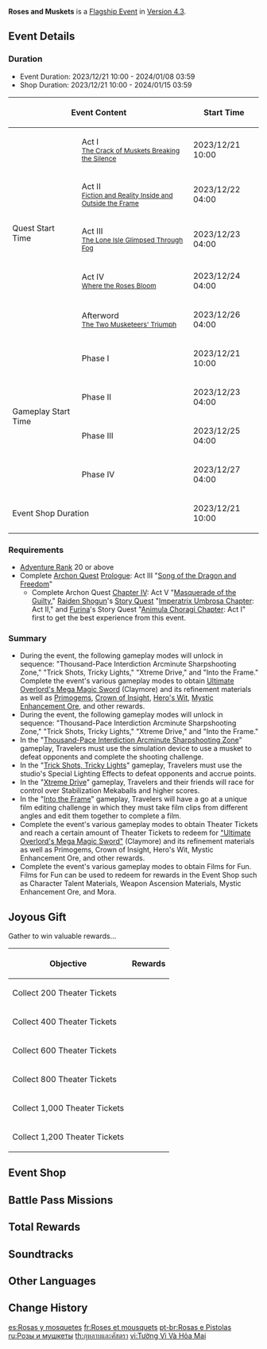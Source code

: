 {{Event Tabs
|subpage1 = Thousand-Pace Interdiction Arcminute Sharpshooting Zone
|subpage2 = Trick Shots, Tricky Lights
|subpage3 = Xtreme Drive
|subpage4 = Into the Frame
}}
{{Event
|name              = Roses and Muskets
|image             = Roses and Muskets.png
|type              = In-Game
|group             = Flagship
|event             = Fontinalia Festival
|time_known        = yes
|time_start        = 2023-12-21 10:00:00
|time_end          = 2024-01-08 03:59:59
|reward            = "Ultimate Overlord's Mega Magic Sword"
|rewardType        = Weapon
|link              = https://www.hoyolab.com/article/23689256
|link2             = https://genshin.hoyoverse.com/en/news/detail/114114
}}
{{Description|The Steambird reports that Fontainians have been in lively spirits lately. At Paimon's suggestion, you come to the festival venue, where you have a chance encounter with a certain acquaintance as the curtains rise on this wonderful experience...}}
'''Roses and Muskets''' is a [[Flagship Event]] in [[Version 4.3]].

==Event Details==
===Duration===
* Event Duration: 2023/12/21 10:00 - 2024/01/08 03:59
* Shop Duration: 2023/12/21 10:00 - 2024/01/15 03:59
{| class="article-table"
! colspan=2 | Event Content
! Start Time
! End Time
|-
| rowspan=5 | Quest Start Time
| Act I<br><small>[[The Crack of Muskets Breaking the Silence]]</small>
| 2023/12/21 10:00
| rowspan=9 | 2024/1/8 03:59
|-
| Act II<br><small>[[Fiction and Reality Inside and Outside the Frame]]</small>
| 2023/12/22 04:00
|-
| Act III<br><small>[[The Lone Isle Glimpsed Through Fog]]</small>
| 2023/12/23 04:00
|-
| Act IV<br><small>[[Where the Roses Bloom]]</small>
| 2023/12/24 04:00
|-
| Afterword<br><small>[[The Two Musketeers' Triumph]]</small>
| 2023/12/26 04:00
|-
| rowspan=4 | Gameplay Start Time
| Phase I
| 2023/12/21 10:00
|-
| Phase II
| 2023/12/23 04:00
|-
| Phase III
| 2023/12/25 04:00
|-
| Phase IV
| 2023/12/27 04:00
|-
| colspan=2 | Event Shop Duration
| 2023/12/21 10:00
| 2024/1/15 03:59
|}

===Requirements===
* [[Adventure Rank]] 20 or above
* Complete [[Archon Quest]] [[Prologue]]: Act III "[[Song of the Dragon and Freedom]]"
** Complete Archon Quest [[Chapter IV]]: Act V "[[Masquerade of the Guilty]]," [[Raiden Shogun]]'s [[Story Quest]] "[[Imperatrix Umbrosa Chapter]]: Act II," and [[Furina]]'s Story Quest "[[Animula Choragi Chapter]]: Act I" first to get the best experience from this event.

===Summary===
* During the event, the following gameplay modes will unlock in sequence: "Thousand-Pace Interdiction Arcminute Sharpshooting Zone," "Trick Shots, Tricky Lights," "Xtreme Drive," and "Into the Frame." Complete the event's various gameplay modes to obtain [[Ultimate Overlord's Mega Magic Sword]] (Claymore) and its refinement materials as well as [[Primogem]]s, [[Crown of Insight]], [[Hero's Wit]], [[Mystic Enhancement Ore]], and other rewards.
* During the event, the following gameplay modes will unlock in sequence: "Thousand-Pace Interdiction Arcminute Sharpshooting Zone," "Trick Shots, Tricky Lights," "Xtreme Drive," and "Into the Frame."
* In the "[[Roses and Muskets/Thousand-Pace Interdiction Arcminute Sharpshooting Zone|Thousand-Pace Interdiction Arcminute Sharpshooting Zone]]" gameplay, Travelers must use the simulation device to use a musket to defeat opponents and complete the shooting challenge.
* In the "[[Roses and Muskets/Trick Shots, Tricky Lights|Trick Shots, Tricky Lights]]" gameplay, Travelers must use the studio's Special Lighting Effects to defeat opponents and accrue points.
* In the "[[Roses and Muskets/Xtreme Drive|Xtreme Drive]]" gameplay, Travelers and their friends will race for control over Stabilization Mekaballs and higher scores.
* In the "[[Roses and Muskets/Into the Frame|Into the Frame]]" gameplay, Travelers will have a go at a unique film editing challenge in which they must take film clips from different angles and edit them together to complete a film.
* Complete the event's various gameplay modes to obtain Theater Tickets and reach a certain amount of Theater Tickets to redeem for [["Ultimate Overlord's Mega Magic Sword"]] (Claymore) and its refinement materials as well as Primogems, Crown of Insight, Hero's Wit, Mystic Enhancement Ore, and other rewards.
* Complete the event's various gameplay modes to obtain Films for Fun. Films for Fun can be used to redeem for rewards in the Event Shop such as Character Talent Materials, Weapon Ascension Materials, Mystic Enhancement Ore, and Mora.	

==Joyous Gift==
Gather {{Item|Theater Tickets}} to win valuable rewards...
{|class="article-table"
!Objective
!Rewards
|-
|Collect 200 Theater Tickets
|{{Card|"Ultimate Overlord's Mega Magic Sword"|1}}
|-
|Collect 400 Theater Tickets
|{{Card|Primogem|60}}{{Card|Super-Duper Invincible Shining Sparkly Magic Crystal|1}}{{Card|Hero's Wit|3}}{{Card|Mystic Enhancement Ore|6}}
|-
|Collect 600 Theater Tickets
|{{Card|Primogem|60}}{{Card|Super-Duper Invincible Shining Sparkly Magic Crystal|1}}{{Card|Hero's Wit|3}}{{Card|Mystic Enhancement Ore|6}}
|-
|Collect 800 Theater Tickets
|{{Card|Primogem|60}}{{Card|Super-Duper Invincible Shining Sparkly Magic Crystal|1}}{{Card|Hero's Wit|3}}{{Card|Mystic Enhancement Ore|6}}
|-
|Collect 1,000 Theater Tickets
|{{Card|Primogem|60}}{{Card|Super-Duper Invincible Shining Sparkly Magic Crystal|1}}{{Card|Hero's Wit|3}}{{Card|Mystic Enhancement Ore|6}}
|-
|Collect 1,200 Theater Tickets
|{{Card|Primogem|60}}{{Card|Crown of Insight|1}}{{Card|Hero's Wit|3}}{{Card|Mystic Enhancement Ore|6}}
|}

==Event Shop==
{{Shop/Header|currency=Film for Fun|total=1}}
{{Shop|Guide to Equity|x=1|25|6|total=1}}
{{Shop|Philosophies of Equity|x=1|75|2|total=1}}
{{Shop|Guide to Justice|x=1|25|6|total=1}}
{{Shop|Philosophies of Justice|x=1|75|2|total=1}}
{{Shop|Guide to Order|x=1|25|6|total=1}}
{{Shop|Philosophies of Order|x=1|75|2|total=1}}
{{Shop|Chapter of an Ancient Chord|x=1|15|12|total=1}}
{{Shop|Movement of an Ancient Chord|x=1|45|4|total=1}}
{{Shop|Sublimation of Pure Sacred Dewdrop|x=1|15|12|total=1}}
{{Shop|Spring of Pure Sacred Dewdrop|x=1|45|4|total=1}}
{{Shop|Wine Goblet of the Pristine Sea|x=1|15|12|total=1}}
{{Shop|Silver Goblet of the Pristine Sea|x=1|45|4|total=1}}
{{Shop|Mystic Enhancement Ore|x=1|5|100|total=1}}
{{Shop|Mora|x=10,000|8|30|total=1}}
{{Shop/Footer|total=2,720}}

==Battle Pass Missions==
{{Battle Pass Missions
|name     = Fontinalia
|mission1 = {{Color|[Event]}} Complete "Special Defense" in the "Thousand-Pace Interdiction Arcminute Sharpshooting Zone" during the "Roses and Muskets" event
|exp1     = 1,200
|mission2 = {{Color|[Event]}} Obtain a rating of at least "Lukewarm Reception" in "A Transaction" in "Into the Frame" during the "Roses and Muskets" event
|exp2     = 1,500
|mission3 = {{Color|[Event]}} Accumulate a total of 5000 points in "Xtreme Drive" during the "Roses and Muskets" event
|exp3     = 1,500
|mission4 = {{Color|[Event]}} Reach a rating of 2000 in "Termination in Twilight Most Terrible" in "Trick Shots, Tricky Lights" during the "Roses and Muskets" event
|exp4     = 1,500
}}

==Total Rewards==
{{Event Rewards
|Primogem                                             = 960
|Mora                                                 = 470,000
|Crown of Insight                                     = 1
|"Ultimate Overlord's Mega Magic Sword"               = 1
|Super-Duper Invincible Shining Sparkly Magic Crystal = 4
|Adventurer's Experience                              = 16
|Hero's Wit                                           = 61
|Mystic Enhancement Ore                               = 222
|Sanctifying Unction                                  = 48
|Guide to Equity                                      = 6
|Guide to Justice                                     = 6
|Guide to Order                                       = 6
|Philosophies of Equity                               = 2
|Philosophies of Justice                              = 2
|Philosophies of Order                                = 2
|Chapter of an Ancient Chord                          = 12
|Movement of an Ancient Chord                         = 4
|Sublimation of Pure Sacred Dewdrop                   = 12
|Spring of Pure Sacred Dewdrop                        = 4
|Wine Goblet of the Pristine Sea                      = 12
|Silver Goblet of the Pristine Sea                    = 4
|Simulation Device: Ideal Accuracy                    = 1
|Recipe: Fontinalia Mousse                            = 1
|"Musketeer Pictures Prize Commemoration"             = 1
|Stabilization Mek: Pwetty Pwease                     = 1
|Film Poster: The Two Musketeers                      = 1
|sort                                                 = Primogem,Mora,Crown of Insight,"Ultimate Overlord's Mega Magic Sword",Super-Duper Invincible Shining Sparkly Magic Crystal,Adventurer's Experience,Hero's Wit,Mystic Enhancement Ore,Sanctifying Unction,Guide to Equity,Guide to Justice,Guide to Order,Philosophies of Equity,Philosophies of Justice,Philosophies of Order,Chapter of an Ancient Chord,Movement of an Ancient Chord,Sublimation of Pure Sacred Dewdrop,Spring of Pure Sacred Dewdrop,Wine Goblet of the Pristine Sea,Silver Goblet of the Pristine Sea,Simulation Device: Ideal Accuracy,Recipe: Fontinalia Mousse,"Musketeer Pictures Prize Commemoration",Stabilization Mek: Pwetty Pwease,Film Poster: The Two Musketeers
}}
{{Event Rewards
|type            = Event Items
|Theater Tickets = 1,600
|Film for Fun    = 2,720
|sort            = Theater Tickets,Film for Fun
}}

==Soundtracks==
{{Soundtracks by Category Table|type=eventgameplay}}

==Other Languages==
{{Other Languages
|en       = Roses and Muskets
|zhs      = 蔷薇与铳枪
|zhs_rm   = Qiángwēi yǔ Chòngqiāng
|zht      = 薔薇與銃槍
|zht_rm   = Qiángwéi yǔ Chòngqiāng
|zh_tl    = 
|ja       = 薔薇と銃士
|ja_rm    = Bara to Juushi
|ja_tl    = Roses and Musketeers
|ko       = 장미와 화승총
|ko_tl    = 
|es       = Rosas y mosquetes
|es_tl    = Roses and Muskets
|fr       = Roses et mousquets
|fr_tl    = Roses and Muskets
|ru       = Розы и мушкеты
|ru_tl    = Roses and Muskets
|th       = กุหลาบและศัสตรา
|th_rm    = 
|th_tl    = 
|vi       = Tường Vi Và Hỏa Mai
|vi_tl    = Roses and Muskets
|de       = Rosen und Musketen
|de_tl    = Roses and Muskets
|id       = Mawar dan Senapan
|id_tl    = Roses and Muskets
|pt       = Rosas e Pistolas
|pt_tl    = Roses and Pistols
|tr       = Güller ve Silahlar
|tr_tl    = Roses and Guns
|it       = Rose e moschetti
|it_tl    = Roses and Muskets
}}

==Change History==
{{Change History|4.3}}

[[es:Rosas y mosquetes]]
[[fr:Roses et mousquets]]
[[pt-br:Rosas e Pistolas]]
[[ru:Розы и мушкеты]]
[[th:กุหลาบและศัสตรา]]
[[vi:Tường Vi Và Hỏa Mai]]